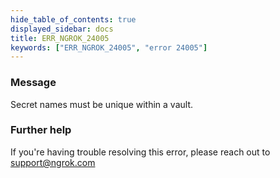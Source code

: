 ```yaml
---
hide_table_of_contents: true
displayed_sidebar: docs
title: ERR_NGROK_24005
keywords: ["ERR_NGROK_24005", "error 24005"]
---
```


### Message

Secret names must be unique within a vault.

### Further help

If you're having trouble resolving this error, please reach out to [support@ngrok.com](mailto:support@ngrok.com?subject=Help%20with%20ERR_NGROK_24005)
